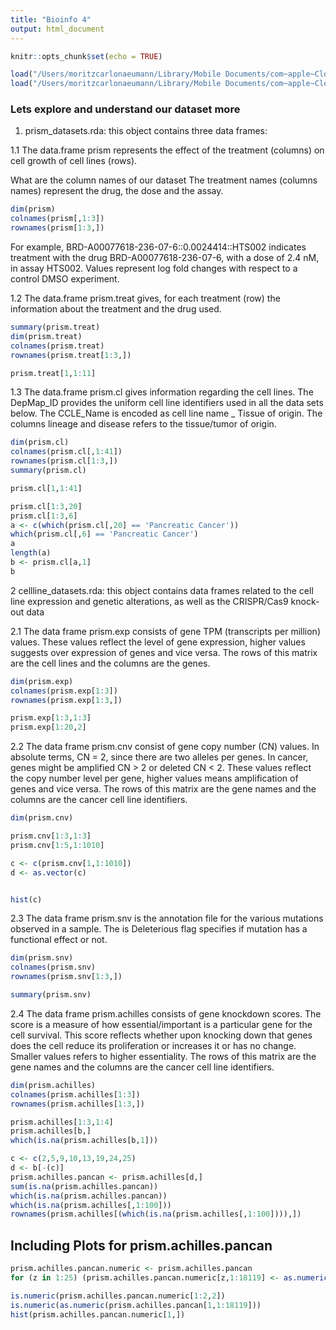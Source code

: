 ```yaml
---
title: "Bioinfo 4"
output: html_document
---
```


```r
knitr::opts_chunk$set(echo = TRUE)

load("/Users/moritzcarlonaeumann/Library/Mobile Documents/com~apple~CloudDocs/Studium/Semester/Semester 4 alles/Bioinfo 4/prism_datasets.rda")
load("/Users/moritzcarlonaeumann/Library/Mobile Documents/com~apple~CloudDocs/Studium/Semester/Semester 4 alles/Bioinfo 4/cellline_datasets.rda")

```

### Lets explore and understand our dataset more

1. prism_datasets.rda: this object contains three data frames:

1.1 The data.frame prism represents the effect of the treatment (columns) on cell growth of cell lines (rows). 

What are the column names of our dataset
The treatment names (columns names) represent the drug, the dose and the assay.

```r
dim(prism)
colnames(prism[,1:3]) 
rownames(prism[1:3,])
```
For example, BRD-A00077618-236-07-6::0.0024414::HTS002 indicates treatment with the drug BRD-A00077618-236-07-6, with a dose of 2.4 nM, in assay HTS002. Values represent log fold changes with respect to a control DMSO experiment.

1.2 The data.frame prism.treat gives, for each treatment (row) the information about the treatment and the drug used.

```r
summary(prism.treat)
dim(prism.treat)
colnames(prism.treat) 
rownames(prism.treat[1:3,])
```
```r
prism.treat[1,1:11] 
```

1.3 The data.frame prism.cl gives information regarding the cell lines. The DepMap_ID provides the uniform cell line identifiers used in all the data sets below. The CCLE_Name is encoded as cell line name _ Tissue of origin. The columns lineage and disease refers to the tissue/tumor of origin.

```r
dim(prism.cl)
colnames(prism.cl[,1:41]) 
rownames(prism.cl[1:3,])
summary(prism.cl)
```
```r
prism.cl[1,1:41] 

prism.cl[1:3,20] 
prism.cl[1:3,6]
a <- c(which(prism.cl[,20] == 'Pancreatic Cancer'))
which(prism.cl[,6] == 'Pancreatic Cancer')
a
length(a)
b <- prism.cl[a,1]
b
```

2 cellline_datasets.rda: this object contains data frames related to the cell line expression and genetic alterations, as well as the CRISPR/Cas9 knock-out data

2.1 The data frame prism.exp consists of gene TPM (transcripts per million) values. These values reflect the level of gene expression, higher values suggests over expression of genes and vice versa. The rows of this matrix are the cell lines and the columns are the genes.

```r
dim(prism.exp)
colnames(prism.exp[1:3])
rownames(prism.exp[1:3,])

prism.exp[1:3,1:3]
prism.exp[1:20,2]
```

2.2 The data frame prism.cnv consist of gene copy number (CN) values. In absolute terms, CN = 2, since there are two alleles per genes. In cancer, genes might be amplified CN > 2 or deleted CN < 2. These values reflect the copy number level per gene, higher values means amplification of genes and vice versa. The rows of this matrix are the gene names and the columns are the cancer cell line identifiers.

```r
dim(prism.cnv)

prism.cnv[1:3,1:3]
prism.cnv[1:5,1:1010]
```
```r
c <- c(prism.cnv[1,1:1010])
d <- as.vector(c)


hist(c)

```


2.3 The data frame prism.snv is the annotation file for the various mutations observed in a sample. The is Deleterious flag specifies if mutation has a functional effect or not.

```r
dim(prism.snv)
colnames(prism.snv) 
rownames(prism.snv[1:3,])
```

```r
summary(prism.snv)
```


2.4 The data frame prism.achilles consists of gene knockdown scores. The score is a measure of how essential/important is a particular gene for the cell survival. This score reflects whether upon knocking down that genes does the cell reduce its proliferation or increases it or has no change. Smaller values refers to higher essentiality. The rows of this matrix are the gene names and the columns are the cancer cell line identifiers.

```r
dim(prism.achilles)
colnames(prism.achilles[1:3])
rownames(prism.achilles[1:3,])

prism.achilles[1:3,1:4]
prism.achilles[b,]
which(is.na(prism.achilles[b,1]))
```
```r
c <- c(2,5,9,10,13,19,24,25)
d <- b[-(c)]
prism.achilles.pancan <- prism.achilles[d,]
sum(is.na(prism.achilles.pancan))
which(is.na(prism.achilles.pancan))
which(is.na(prism.achilles[,1:100]))
rownames(prism.achilles[(which(is.na(prism.achilles[,1:100]))),])
```

## Including Plots for prism.achilles.pancan



```r
prism.achilles.pancan.numeric <- prism.achilles.pancan
for (z in 1:25) (prism.achilles.pancan.numeric[z,1:18119] <- as.numeric(prism.achilles.pancan[z,1:18119]))
```
```r
is.numeric(prism.achilles.pancan.numeric[1:2,2])
is.numeric(as.numeric(prism.achilles.pancan[1,1:18119]))
hist(prism.achilles.pancan.numeric[1,])

```

